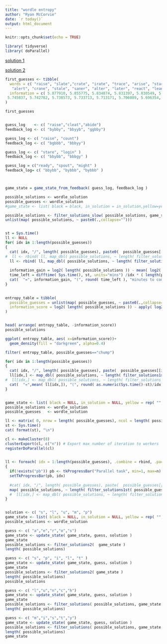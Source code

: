 ```yaml
---
title: "wordle entropy"
author: "Ryan McCorvie"
date: `r today()`
output: html_document
---
```


```r
knitr::opts_chunk$set(echo = TRUE)

library( tidyverse)
library( doParallel)


```


[solution 1](https://twitter.com/mjskay/status/1479702900012167170)

[solution 2](https://twitter.com/LaurentLessard/status/1479981744837308422)


```r


first_guesses <- tibble( 
  words = c( "raise", "slate","crate", "irate", "trace", "arise", "stare","snare","arose", "least", 
   "alert", "crane", "stale", "saner", "alter", "later", "react", "leant", "learn", "cater" ),
  information = c( 5.877910, 5.855775, 5.834874, 5.831397, 5.830549, 5.820940, 5.807280, 5.770089, 5.767797, 5.751646,
 5.745837, 5.742782, 5.738573, 5.733713, 5.713171, 5.706089, 5.696354, 5.684574, 5.656074, 5.646715 )
)

first_guesses
```



```r

```



```r

guess_log    <- c( "raise","cleat","abide")
feedback_log <- c( "bybby", "bbyyb", "ggbby")

guess_log <- c( "raise", "count")
feedback_log <- c( "bgbbb", "bbbyy")

guess_log <- c( "stare", "login" )
feedback_log <- c( "bbybb", "bbbgy" )

guess_log = c("ready", "spout", "might" )
feedback_log= c( "bbybb", "bybbb", "bybbb" )



game_state = game_state_from_feedback( guess_log, feedback_log )

possible_solutions <- wordle_solution
possible_guesses <- wordle_solution
#game_state <- list( black = black, in_solution = in_solution,yellow=yellow, green=green)

possible_solutions <- filter_solutions_slow( possible_solutions, game_state )
unlist(map( possible_solutions, ~ paste0(.,collapse="")))


st = Sys.time()
ll <- NULL
for( idx in 1:length(possible_guesses))
{
  cat( idx, "/", length( possible_guesses), paste0(  possible_guesses[[idx]], collapse=""), " " )
#  ll <- rbind( ll, map_dbl( possible_solutions, ~ length( filter_solutions1st( possible_guesses[[idx]], . ))))
  ll <- rbind( ll, map_dbl( possible_solutions, ~ length( filter_solutions_slow( possible_solutions, update_state( game_state, possible_guesses[[idx]], . )))))
  
  information_gain = log2( length( possible_solutions )) - mean( log2( ll[nrow(ll),]))
  time_left = difftime( Sys.time(), st, units="mins") /idx * ( length(possible_guesses)-idx)
  cat(  "=", information_gain, "(", round( time_left ), "minutes to completion)\n" )
}

     
entropy_table = tibble( 
  possible_guesses = unlist(map( possible_guesses, ~ paste0(.,collapse=""))), 
  information_score = log2( length( possible_solutions )) - apply( log2( ll), 1, mean )
)


head( arrange( entropy_table, -information_score))
possible_solutions

ggplot( entropy_table, aes( x=information_score))+
  geom_density(fill = "darkgreen", alpha=0.4)

filter( entropy_table, possible_guesses=="chump")

```







```r


for( idx in 1:length(possible_guesses))
{
  cat( idx, "/", length( possible_guesses), paste(  possible_guesses[[idx]], collpase=""))
  ll[idx,] <- map_dbl( possible_solutions, ~ length( filter_solutions1st( possible_guesses[[idx]], . )))
#  ll[idx,] <- map_dbl( possible_solutions, ~ length( filter_solutions_slow( possible_solutions, update_state( game_state, possible_guesses[[idx]], . ))))
  cat(  "=",mean( ll[idx,]), "(", round( as.numeric(Sys.time()-st)/idx * ( length(possible_guesses)-idx) ), "minutes to completion)\n" )
}



```



```r



game_state <- list( black = NULL, in_solution = NULL, yellow = rep( "", 5), green = rep( "", 5))
possible_solutions <- wordle_solution
possible_guesses   <- wordle_solution

ll <- matrix( 0, nrow = length( possible_guesses), ncol = length( possible_solutions) )
st <- Sys.time()
cat( format(st), "\n")

cl <- makeCluster(8)
clusterExport(cl, c("n")) # Export max number of iteration to workers
registerDoParallel(cl)
  

ll <- foreach( idx = 1:length(possible_guesses), .combine = rbind, .packages = c("tidyverse","tcltk" )) %dopar%
{
  if(!exists("pb")) pb <- tkProgressBar("Parallel task", min=1, max=n)
  setTkProgressBar(pb, idx)
  
  #cat( idx, "/", length( possible_guesses), paste(  possible_guesses[[idx]], collpase=""))
  map( possible_solutions, ~ length( filter_solutions1st( possible_guesses[[idx]], .)))
  #  ll[idx,] <- map_dbl( possible_solutions, ~ length( filter_solutions_slow( possible_solutions, update_state( game_state, possible_guesses[[idx]], . ))))
}



```




```r


solution <- c( "s", "l", "u", "m", "p")
game_state <- list( black = NULL, in_solution = NULL, yellow = rep( "", 5), green = rep( "", 5))
possible_solutions <- wordle_solution

guess <- c( "a","e","r","o","s")
game_state <- update_state( game_state, guess, solution )
game_state
possible_solutions <- filter_solutions2(  game_state )
length( possible_solutions)

guess <- c( "s", "p", "i", "l", "t" )
game_state <- update_state( game_state, guess, solution )
game_state
possible_solutions <- filter_solutions2( game_state )
length( possible_solutions)
possible_solutions

guess <- c( "l","u","n","c","h")
game_state <- update_state( game_state, guess, solution )
game_state
possible_solutions <- filter_solutions( possible_solutions, game_state )
length( possible_solutions)

guess <- c( "m","i","s","t","y")
game_state <- update_state( game_state, guess, solution )
possible_solutions <- filter_solutions( possible_solutions, game_state )
length( possible_solutions)
game_state

```
